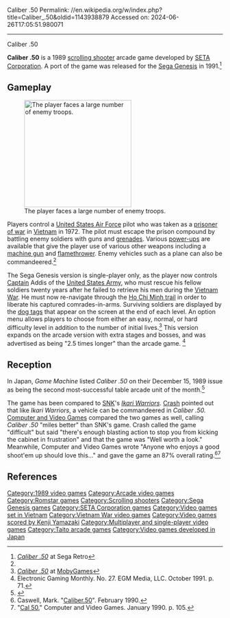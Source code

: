 Caliber .50
Permalink: //en.wikipedia.org/w/index.php?title=Caliber_.50&oldid=1143938879
Accessed on: 2024-06-26T17:05:51.980071



------
Caliber .50
{{Infobox video game
|image= Caliber50BoxArcadeFlyer.jpg
| alt = Caliber .50 
|caption=Arcade flyer
|developer=[[SETA Corporation]] <small>(Arcade)</small> <br> [[Visco Corporation]] <small>(Genesis/Megadrive)</small>
|publisher= [[Able Corporation]]<small> <br>(Arcade)</small> <br>[[Mentrix Software]]<ref name="gamefaqs">[http://www.gamefaqs.com/genesis/586090-caliber-50/data ''Caliber .50''] at [[GameFAQs]]</ref> <small>(Genesis/Megadrive)</small>
|designer=Masaharu Ohno
|composer=Hiroshi Taguchi, Takayuki Suzuki, Hisashi Yotsumoto
           
|platforms=[[Arcade game|Arcade]], [[Sega Mega Drive|Sega Genesis/Megadrive]]
|released={{vgrelease|NA|1989}}
|genre=[[Scrolling shooter]]
|modes=[[Single-player video game|Single-player]], [[Multiplayer video game|Two players simultaneous]] (arcade version)
}}

'''Caliber .50''' is a 1989 [[scrolling shooter]] arcade game developed by [[SETA Corporation]]. A port of the game was released for the [[Sega Mega Drive|Sega Genesis]] in 1991.<ref>[http://segaretro.org/Caliber.50 ''Caliber .50''] at Sega Retro</ref>

==Gameplay==
[[File:Caliber50Screenshot.png|250px|left|thumb|The player faces a large number of enemy troops.]]

Players control a [[United States Air Force]] pilot who was taken as a [[prisoner of war]] in [[Vietnam]] in 1972. The pilot must escape the prison compound by battling enemy soldiers with guns and [[grenade]]s. Various [[power-up]]s are available that give the player use of various other weapons including a [[machine gun]] and [[flamethrower]]. Enemy vehicles such as a plane can also be commandeered.<ref name=Crash />

The Sega Genesis version is single-player only, as the player now controls [[Captain (United States)|Captain]] Addis of the [[United States Army]], who must rescue his fellow soldiers twenty years after he failed to retrieve his men during the [[Vietnam War]]. He must now re-navigate through the [[Ho Chi Minh trail]] in order to liberate his captured comrades-in-arms. Surviving soldiers are displayed by the [[dog tag]]s that appear on the screen at the end of each level. An option menu allows players to choose from either an easy, normal, or hard difficulty level in addition to the number of initial lives.<ref name="mobygames">[http://www.mobygames.com/game/genesis/caliber50 ''Caliber .50''] at [[MobyGames]]</ref> This version expands on the arcade version with extra stages and bosses, and was advertised as being "2.5 times longer" than the arcade game. <ref>Electronic Gaming Monthly. No. 27. EGM Media, LLC. October 1991. p. 71.</ref>

== Reception ==
In Japan, ''Game Machine'' listed ''Caliber .50'' on their December 15, 1989 issue as being the second most-successful table arcade unit of the month.<ref>{{cite magazine|title=Game Machine's Best Hit Games 25 - テーブル型TVゲーム機 (Table Videos)|magazine=[[:ja:ゲームマシン|Game Machine]]|issue=370|publisher=[[:ja:アミューズメント通信社|Amusement Press, Inc.]]|date=15 December 1989|page=23|lang=ja}}</ref>

The game has been compared to [[SNK]]'s ''[[Ikari Warriors]]''. [[Crash (magazine)|Crash]] pointed out that like ''Ikari Warriors'', a vehicle can be commandeered in ''Caliber .50.'' [[Computer and Video Games]] compared the two games as well, calling ''Caliber .50'' "miles better" than SNK's game. Crash called the game "difficult" but said "there's enough blasting action to stop you from kicking the cabinet in frustration" and that the game was "Well worth a look." Meanwhile, Computer and Video Games wrote "Anyone who enjoys a good shoot'em up should love this..." and gave the game an 87% overall rating.<ref name=Crash>Caswell, Mark. "[http://www.solvalou.com/subpage/arcade_reviews/83/65/cal_.50_review.html Caliber.50]". February 1990.</ref><ref name=CVG>"[http://www.solvalou.com/subpage/arcade_reviews/204/65/cal_.50_review.html Cal 50.]" Computer and Video Games. January 1990. p. 105.</ref>

==References==
{{reflist}}

[[Category:1989 video games]]
[[Category:Arcade video games]]
[[Category:Romstar games]]
[[Category:Scrolling shooters]]
[[Category:Sega Genesis games]]
[[Category:SETA Corporation games]]
[[Category:Video games set in Vietnam]]
[[Category:Vietnam War video games]]
[[Category:Video games scored by Kenji Yamazaki]]
[[Category:Multiplayer and single-player video games]]
[[Category:Taito arcade games]]
[[Category:Video games developed in Japan]]